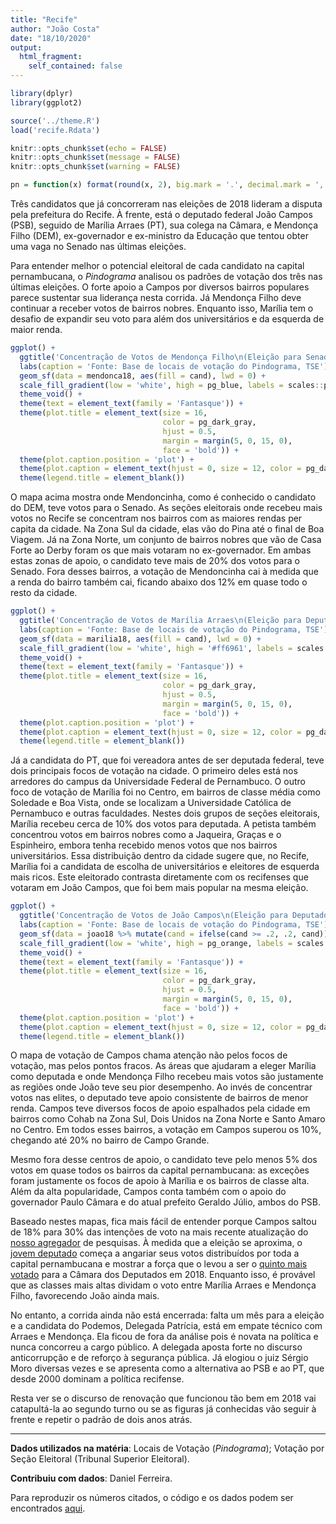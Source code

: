 ```yaml
---
title: "Recife"
author: "João Costa"
date: "18/10/2020"
output:
  html_fragment:
    self_contained: false
---
```


```r
library(dplyr)
library(ggplot2)

source('../theme.R')
load('recife.Rdata')

knitr::opts_chunk$set(echo = FALSE)
knitr::opts_chunk$set(message = FALSE)
knitr::opts_chunk$set(warning = FALSE)

pn = function(x) format(round(x, 2), big.mark = '.', decimal.mark = ',', nsmall = 0, digits = 2)
```

Três candidatos que já concorreram nas eleições de 2018 lideram a disputa pela
prefeitura do Recife. À frente, está o deputado federal João Campos (PSB),
seguido de Marília Arraes (PT), sua colega na Câmara, e Mendonça Filho (DEM),
ex-governador e ex-ministro da Educação que tentou obter uma vaga no Senado nas
últimas eleições.

Para entender melhor o potencial eleitoral de cada candidato na capital
pernambucana, o _Pindograma_ analisou os padrões de votação dos três nas
últimas eleições. O forte apoio a Campos por diversos bairros populares parece
sustentar sua liderança nesta corrida. Já Mendonça Filho deve continuar a
receber votos de bairros nobres. Enquanto isso, Marília tem o desafio de
expandir seu voto para além dos universitários e da esquerda de maior renda.

```r
ggplot() +
  ggtitle('Concentração de Votos de Mendonça Filho\n(Eleição para Senador, Recife, 2018)') +
  labs(caption = 'Fonte: Base de locais de votação do Pindograma, TSE') +
  geom_sf(data = mendonca18, aes(fill = cand), lwd = 0) +
  scale_fill_gradient(low = 'white', high = pg_blue, labels = scales::percent) +
  theme_void() +
  theme(text = element_text(family = 'Fantasque')) +
  theme(plot.title = element_text(size = 16,
                                  color = pg_dark_gray,
                                  hjust = 0.5,
                                  margin = margin(5, 0, 15, 0),
                                  face = 'bold')) +
  theme(plot.caption.position = 'plot') +
  theme(plot.caption = element_text(hjust = 0, size = 12, color = pg_dark_gray)) +
  theme(legend.title = element_blank())
```

O mapa acima mostra onde Mendoncinha, como é conhecido o candidato do DEM, teve
votos para o Senado. As seções eleitorais onde recebeu mais votos no Recife se
concentram nos bairros com as maiores rendas per capita da cidade. Na Zona Sul
da cidade, elas vão do Pina até o final de Boa Viagem. Já na Zona Norte, um
conjunto de bairros nobres que vão de Casa Forte ao Derby foram os que mais
votaram no ex-governador. Em ambas estas zonas de apoio, o candidato teve mais
de 20% dos votos para o Senado. Fora desses bairros, a votação de Mendoncinha
cai à medida que a renda do bairro também cai, ficando abaixo dos 12% em quase
todo o resto da cidade. 

```r
ggplot() +
  ggtitle('Concentração de Votos de Marília Arraes\n(Eleição para Deputado Federal, Recife, 2018)') +
  labs(caption = 'Fonte: Base de locais de votação do Pindograma, TSE') +
  geom_sf(data = marilia18, aes(fill = cand), lwd = 0) +
  scale_fill_gradient(low = 'white', high = '#ff6961', labels = scales::percent) +
  theme_void() +
  theme(text = element_text(family = 'Fantasque')) +
  theme(plot.title = element_text(size = 16,
                                  color = pg_dark_gray,
                                  hjust = 0.5,
                                  margin = margin(5, 0, 15, 0),
                                  face = 'bold')) +
  theme(plot.caption.position = 'plot') +
  theme(plot.caption = element_text(hjust = 0, size = 12, color = pg_dark_gray)) +
  theme(legend.title = element_blank())
```

Já a candidata do PT, que foi vereadora antes de ser deputada federal, teve
dois principais focos de votação na cidade. O primeiro deles está nos arredores
do campus da Universidade Federal de Pernambuco. O outro foco de votação de
Marília foi no Centro, em bairros de classe média como Soledade e Boa Vista,
onde se localizam a Universidade Católica de Pernambuco e outras faculdades.
Nestes dois grupos de seções eleitorais, Marília recebeu cerca de 10% dos votos
para deputada. A petista também concentrou votos em bairros nobres como a
Jaqueira, Graças e o Espinheiro, embora tenha recebido menos votos que nos
bairros universitários. Essa distribuição dentro da cidade sugere que, no
Recife, Marília foi a candidata de escolha de universitários e eleitores de
esquerda mais ricos. Este eleitorado contrasta diretamente com os recifenses
que votaram em João Campos, que foi bem mais popular na mesma eleição.

```r
ggplot() +
  ggtitle('Concentração de Votos de João Campos\n(Eleição para Deputado Federal, Recife, 2018)') +
  labs(caption = 'Fonte: Base de locais de votação do Pindograma, TSE') +
  geom_sf(data = joao18 %>% mutate(cand = ifelse(cand >= .2, .2, cand)), aes(fill = cand), lwd = 0) +
  scale_fill_gradient(low = 'white', high = pg_orange, labels = scales::percent) +
  theme_void() +
  theme(text = element_text(family = 'Fantasque')) +
  theme(plot.title = element_text(size = 16,
                                  color = pg_dark_gray,
                                  hjust = 0.5,
                                  margin = margin(5, 0, 15, 0),
                                  face = 'bold')) +
  theme(plot.caption.position = 'plot') +
  theme(plot.caption = element_text(hjust = 0, size = 12, color = pg_dark_gray)) +
  theme(legend.title = element_blank())
```

O mapa de votação de Campos chama atenção não pelos focos de votação, mas pelos
pontos fracos. As áreas que ajudaram a eleger Marília como deputada e onde
Mendonça Filho recebeu mais votos são justamente as regiões onde João teve seu
pior desempenho. Ao invés de concentrar votos nas elites, o deputado teve apoio
consistente de bairros de menor renda. Campos teve diversos focos de apoio
espalhados pela cidade em bairros como Cohab na Zona Sul, Dois Unidos na Zona
Norte e Santo Amaro no Centro. Em todos esses bairros, a votação em Campos
superou os 10%, chegando até 20% no bairro de Campo Grande. 

Mesmo fora desse centros de apoio, o candidato teve pelo menos 5% dos votos em
quase todos os bairros da capital pernambucana: as exceções foram justamente os
focos de apoio à Marília e os bairros de classe alta. Além da alta
popularidade, Campos conta também com o apoio do governador Paulo Câmara e do
atual prefeito Geraldo Júlio, ambos do PSB.

Baseado nestes mapas, fica mais fácil de entender porque Campos saltou de 18%
para 30% das intenções de voto na mais recente atualização do [nosso
agregador](https://pindograma.shinyapps.io/agregador) de pesquisas. À medida
que a eleição se aproxima, o [jovem
deputado](https://pindograma.com.br/2020/10/02/jovens.html) começa a angariar
seus votos distribuídos por toda a capital pernambucana e mostrar a força que o
levou a ser o [quinto mais
votado](https://www1.folha.uol.com.br/poder/2018/10/veja-quem-sao-os-15-deputados-federais-mais-votados-no-pais.shtml)
para a Câmara dos Deputados em 2018. Enquanto isso, é provável que as classes
mais altas dividam o voto entre Marília Arraes e Mendonça Filho, favorecendo
João ainda mais.

No entanto, a corrida ainda não está encerrada: falta um mês para a eleição e a
candidata do Podemos, Delegada Patrícia, está em empate técnico com Arraes e
Mendonça. Ela ficou de fora da análise pois é novata na política e nunca
concorreu a cargo público. A delegada aposta forte no discurso anticorrupção e
de reforço à segurança pública. Já elogiou o juiz Sérgio Moro diversas vezes e
se apresenta como a alternativa ao PSB e ao PT, que desde 2000 dominam a
política recifense.

Resta ver se o discurso de renovação que funcionou tão bem em 2018 vai
catapultá-la ao segundo turno ou se as figuras já conhecidas vão seguir à
frente e repetir o padrão de dois anos atrás. 

---

**Dados utilizados na matéria**: Locais de Votação (_Pindograma_); Votação por
Seção Eleitoral (Tribunal Superior Eleitoral).

**Contribuiu com dados**: Daniel Ferreira.

Para reproduzir os números citados, o código e os dados podem ser encontrados
[aqui][1].

[1]: https://github.com/pindograma/materias/blob/master/2020-10-18-recife/Recife.Rmd
